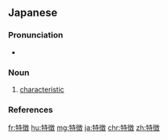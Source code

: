 {{also|特徵}}
==Japanese==
{{ja-kanjitab|とく|ちょう|yomi=on}}

===Pronunciation===
* {{ja-pron|とくちょう|y=o|acc=0|dev=2|acc_ref=NHK}}

===Noun===
{{ja-noun|とくちょう|kyu=特徵}}

# [[characteristic]]

===References===
<references/>

[[fr:特徴]]
[[hu:特徴]]
[[mg:特徴]]
[[ja:特徴]]
[[chr:特徴]]
[[zh:特徴]]